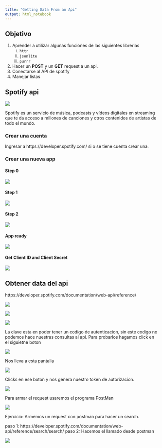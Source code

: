 ```yaml
---
title: "Getting Data From an Api"
output: html_notebook
---
```


## Objetivo

1. Aprender a utilizar algunas funciones de las siguientes librerias
    i) `httr`
    ii) `jsonlite`
    iii) `purrr`
2. Hacer un **POST** y un **GET** request a un api.
3. Conectarse al API de spotify
4. Manejar listas


## Spotify api

![](img/spotify_logo.png)

Spotify es un servicio de música, podcasts y vídeos digitales en streaming que te da acceso a millones de canciones y otros contenidos de artistas de todo el mundo.

### Crear una cuenta 

Ingresar a https://developer.spotify.com/ si o se tiene cuenta crear una.

### Crear una nueva app

#### Step 0
![](img/new_app.png)

#### Step 1
![](img/step1.png)

#### Step 2

![](img/step2.png)

#### App ready

![](img/app_ready.png)

#### Get Client ID and Client Secret

![](img/client_info.png)


## Obtener data del api

https://developer.spotify.com/documentation/web-api/reference/

![](img/api_reference.png)

![](img/artist.png)

![](img/ex_api_call.png)

La clave esta en poder tener un codigo de autenticacion, sin este codigo no podemos hace nuestras consultas al api.
Para probarlos hagamos click en el siguietne boton

![](img/try.png)

Nos lleva a esta pantalla

![](img/get_token.png)

Clicks en ese boton y nos genera nuestro token de autorizacion.

![](img/gen_token.png)

Para armar el request usaremos el programa PostMan

![](img/postman1.png)

Ejercicio: Armemos un request con postman para hacer un search.


paso 1: https://developer.spotify.com/documentation/web-api/reference/search/search/
paso 2: Hacemos el llamado desde postman


![](img/search_call.png)




